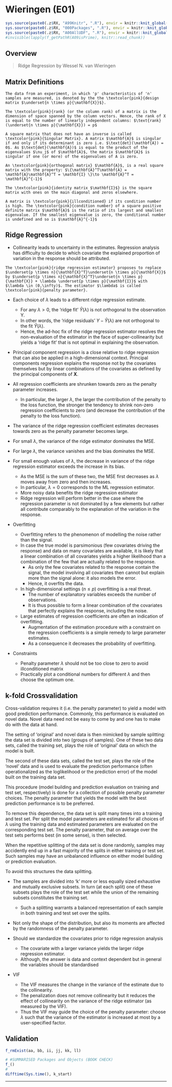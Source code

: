 # Wieringen (E01) {#e01}

```r
sys.source(paste0(.z$RX, "A99Knitr", ".R"), envir = knitr::knit_global())
sys.source(paste0(.z$RX, "000Packages", ".R"), envir = knitr::knit_global())
sys.source(paste0(.z$RX, "A00AllUDF", ".R"), envir = knitr::knit_global())
#invisible(lapply(f_getPathR(A09isPrime), knitr::read_chunk))
```

## Overview

> Ridge Regression by Wessel N. van Wieringen

## Matrix Definitions

```definition
The data from an experiment, in which 'p' characteristics of 'n' samples are measured, is denoted by the the \textcolor{pink}{design matrix $\underset{n \times p}{\mathbf{X}}$}. 
```


```definition
The \textcolor{pink}{rank} (or the column rank) of a matrix is the dimension of space spanned by the column vectors. Hence, the rank of X is equal to the number of linearly independent columns: $\text{rank}(\underset{n \times p}{\mathbf{X}}) = p$
```


```definition
A square matrix that does not have an inverse is called \textcolor{pink}{Singular Matrix}. A matrix $\mathbf{A}$ is singular if and only if its determinant is zero i.e. $\text{det}(\mathbf{A}) = 0$. As $\text{det}(\mathbf{A})$ is equal to the product of the eigenvalues $\nu_j$ of $\mathbf{A}$, the matrix $\mathbf{A}$ is singular if one (or more) of the eigenvalues of A is zero. 
```


```definition
An \textcolor{pink}{orthogonal matrix} $\mathbf{A}$, is a real square matrix with the property: $\{\mathbf{A}^T\mathbf{A} = \mathbf{A}\mathbf{A}^T = \mathbf{I} \}\to \mathbf{A}^T = \mathbf{A}^{-1}$
```


```definition
The \textcolor{pink}{identity matrix $\mathbf{I}$} is the square matrix with ones on the main diagonal and zeros elsewhere. 
```


```definition
A matrix is \textcolor{pink}{illconditioned} if its condition number is high. The \textcolor{pink}{condition number} of a square positive definite matrix $\mathbf{A}$ is the ratio of its largest and smallest eigenvalue. If the smallest eigenvalue is zero, the conditional number is undefined and so is $\mathbf{A}^{-1}$
```



## Ridge Regression

- Collinearity leads to uncertainty in the estimates. Regression analysis has difficulty to decide to which covariate the explained proportion of variation in the response should be attributed.


```definition
The \textcolor{pink}{ridge regression estimator} proposes to replace $\underset{p \times n}{\mathbf{X}^T}\underset{n \times p}{\mathbf{X}}$ by $\underset{p \times n}{\mathbf{X}^T}\underset{n \times p}{\mathbf{X}} + \lambda \underset{p \times p}{\mathbf{I}}$ with $\lambda \in (0,\infty)$. The estimator $\lambda$ is called \textcolor{pink}{penalty parameter}. 
```

- Each choice of $\lambda$ leads to a different ridge regression estimate.
  - For any $\lambda > 0$, the 'ridge fit' $\hat{Y}(\lambda)$ is not orthogonal to the observation Y. 
  - In other words, the 'ridge residuals' $Y - \hat{Y}(\lambda)$ are not orthogonal to the fit $\hat{Y}(\lambda)$. 
  - Hence, the ad-hoc fix of the ridge regression estimator resolves the non-evaluation of the estimator in the face of super-collinearity but yields a 'ridge fit' that is not optimal in explaining the observation.


- Principal component regression is a close relative to ridge regression that can also be applied in a high-dimensional context. Principal components regression explains the response not by the covariates themselves but by linear combinations of the covariates as defined by the principal components of $\mathbf{X}$.


- All regression coefficients are shrunken towards zero as the penalty parameter increases. 
  -  In particular, the larger $\lambda$, the larger the contribution of the penalty to the loss function, the stronger the tendency to shrink non-zero regression coefficients to zero (and decrease the contribution of the penalty to the loss function).
- The variance of the ridge regression coefficient estimates decreases towards zero as the penalty parameter becomes large. 

- For small $\lambda$, the variance of the ridge estimator dominates the MSE. 
- For large $\lambda$, the variance vanishes and the bias dominates the MSE. 
- For small enough values of $\lambda$, the decrease in variance of the ridge regression estimator exceeds the increase in its bias. 
  - As the MSE is the sum of these two, the MSE first decreases as $\lambda$ moves away from zero and then increases.
  - In particular, $\lambda = 0$ corresponds to the ML regression estimator.
  - More noisy data benefits the ridge regression estimator
  - Ridge regression will perform better in the case where the regression parameter is not dominated by a few elements but rather all contribute comparably to the explanation of the variation in the response.

- Overfitting
  - Overfitting refers to the phenomenon of modelling the noise rather than the signal. 
  - In case the true model is parsimonious (few covariates driving the response) and data on many covariates are available, it is likely that a linear combination of all covariates yields a higher likelihood than a combination of the few that are actually related to the response. 
    - As only the few covariates related to the response contain the signal, the model involving all covariates then cannot but explain more than the signal alone: it also models the error. 
    - Hence, it overfits the data. 
  - In high-dimensional settings $(n \leq p)$ overfitting is a real threat. 
    - The number of explanatory variables exceeds the number of observations. 
    - It is thus possible to form a linear combination of the covariates that perfectly explains the response, including the noise. 
  - Large estimates of regression coefficients are often an indication of overfitting. 
    - Augmentation of the estimation procedure with a constraint on the regression coefficients is a simple remedy to large parameter estimates. 
    - As a consequence it decreases the probability of overfitting.


- Constraints
  - Penalty parameter $\lambda$ should not be too close to zero to avoid illconditioned matrix
  - Practically plot a conditional numbers for different $\lambda$ and then choose the optimum one.

## k-fold Crossvalidation

Cross-validation requires it (i.e. the penalty parameter) to yield a model with good prediction performance. Commonly, this performance is evaluated on novel data. Novel data need not be easy to come by and one has to make do with the data at hand. 

The setting of 'original' and novel data is then mimicked by sample splitting: the data set is divided into two (groups of samples). One of these two data sets, called the training set, plays the role of 'original' data on which the model is built. 

The second of these data sets, called the test set, plays the role of the 'novel' data and is used to evaluate the prediction performance (often operationalized as the loglikelihood or the prediction error) of the model built on the training data set. 

This procedure (model building and prediction evaluation on training and test set, respectively) is done for a collection of possible penalty parameter choices. The penalty parameter that yields the model with the best prediction performance is to be preferred. 

\textcolor{pink}{The thus obtained performance evaluation depends on the actual split of the data set.}

To remove this dependence, the data set is split many times into a training and test set. Per split the model parameters are estimated for all choices of $\lambda$ using the training data and estimated parameters are evaluated on the corresponding test set. The penalty parameter, that on average over the test sets performs best (in some sense), is then selected.

When the repetitive splitting of the data set is done randomly, samples may accidently end up in a fast majority of the splits in either training or test set. Such samples may have an unbalanced influence on either model building or prediction evaluation. 

To avoid this \textcolor{pink}{k-fold cross-validation} structures the data splitting. 

- The samples are divided into 'k' more or less equally sized exhaustive and mutually exclusive subsets. In turn (at each split) one of these subsets plays the role of the test set while the union of the remaining subsets constitutes the training set. 
  - Such a splitting warrants a balanced representation of each sample in both training and test set over the splits. 

- Not only the shape of the distribution, but also its moments are affected by the randomness of the penalty parameter. 

- Should we standardize the covariates prior to ridge regression analysis
  - The covariate with a larger variance yields the larger ridge regression estimator.
  - Although, the answer is data and context dependent but in general the variables should be standardised

- VIF
  - The VIF measures the change in the variance of the estimate due to the collinearity. 
  - The penalization does not remove collinearity but it reduces the effect of collinearity on the variance of the ridge estimator (as measured by the VIF). 
  - Thus the VIF may guide the choice of the penalty parameter: choose $\lambda$ such that the variance of the estimator is increased at most by a user-specified factor.


## Validation {.unlisted .unnumbered .tabset .tabset-fade}

```r
f_rmExist(aa, bb, ii, jj, kk, ll)
```

```r
# #SUMMARISED Packages and Objects (BOOK CHECK)
f_()
#
difftime(Sys.time(), k_start)
```

****
